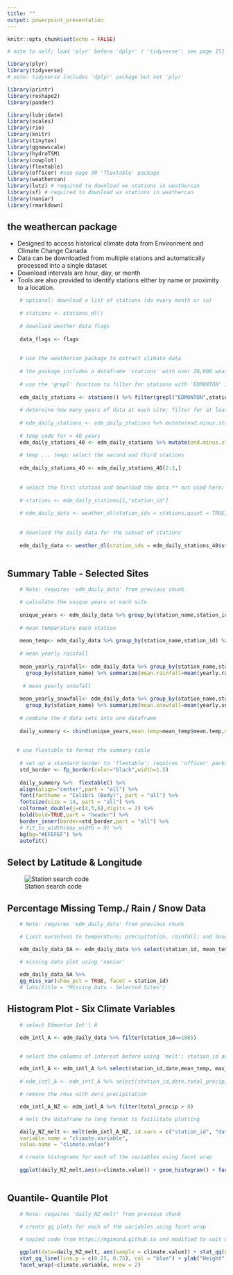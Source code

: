 ```yaml
---
title: ""
output: powerpoint_presentation
---
```


```r
knitr::opts_chunk$set(echo = FALSE)

# note to self; load 'plyr' before 'dplyr' / 'tidyverse'; see page 151 ' R for Everyone'

library(plyr)
library(tidyverse)
# note: tidyverse includes 'dplyr' package but not 'plyr'

library(printr)
library(reshape2)
library(pander)

library(lubridate)
library(scales)
library(rio)
library(knitr)
library(tinytex)
library(ggnewscale)
library(hydroTSM)
library(cowplot)
library(flextable)
library(officer) #see page 30 'flextable' package
library(weathercan)
library(lutz) # required to download wx stations in weathercan
library(sf) # required to download wx stations in weathercan
library(naniar)
library(rmarkdown)


```


##  the weathercan package

- Designed to access historical climate data from Environment and Climate Change Canada
- Data can be downloaded from multiple stations and automatically processed into a single dataset
- Download intervals are hour, day, or month
- Tools are also provided to identify stations either by name or proximity to a location.


```r

    # optional: download a list of stations (do every month or so)
  
    # stations <- stations_dl()
  
    # download weather data flags
  
    data_flags <- flags
  
  
    # use the weathercan package to extract climate data
    
    # the package includes a dataframe 'stations' with over 26,000 weather stations 
    
    # use the 'grepl' function to filter for stations with 'EDMONTON' in the name; and interval = 'day'
    
    edm_daily_stations <- stations() %>% filter(grepl("EDMONTON",station_name) & interval=='day')
    
    # determine how many years of data at each site; filter for at least 20 years of data; arrange in ascending order
    
    # edm_daily_stations <- edm_daily_stations %>% mutate(end.minus.start = end-start) %>% filter(end.minus.start>=20) %>% arrange(end.minus.start)
  
    # temp code for > 40 years
    edm_daily_stations_40 <- edm_daily_stations %>% mutate(end.minus.start = end-start) %>% filter(end.minus.start>=40) %>% arrange(end.minus.start)
    
    # temp ... temp; select the second and third stations
    
    edm_daily_stations_40 <- edm_daily_stations_40[2:3,]
    
   
    # select the first station and download the data ** not used here; keep for now **
    
    # stations <- edm_daily_stations[1,"station_id"]
     
    # edm_daily_data <- weather_dl(station_ids = stations,quiet = TRUE,interval = "day",format=TRUE)
    
  
    # download the daily data for the subset of stations
    
    edm_daily_data <- weather_dl(station_ids = edm_daily_stations_40$station_id,quiet = TRUE,interval = "day",format=TRUE)
    

```


##  Summary Table - Selected Sites

```r

    # Note: requires 'edm_daily_data' from previous chunk

    # calculate the unique years at each site
    
    unique_years <- edm_daily_data %>% group_by(station_name,station_id) %>% summarize(no.unique.years=length(unique(year))) %>% as.data.frame()
    
    # mean temperature each station
    
    mean_temp<- edm_daily_data %>% group_by(station_name,station_id) %>% summarize(mean.temp=mean(mean_temp,na.rm=TRUE))%>% as.data.frame()
    
    # mean yearly rainfall
    
    mean_yearly_rainfall<- edm_daily_data %>% group_by(station_name,station_id,year) %>% summarize(yearly.rainfall=sum(total_rain,na.rm=TRUE)) %>% 
      group_by(station_name) %>% summarize(mean.rainfall=mean(yearly.rainfall)) %>% as.data.frame()
    
     # mean yearly snowfall
    
    mean_yearly_snowfall<- edm_daily_data %>% group_by(station_name,station_id,year) %>% summarize(yearly.snowfall=sum(total_snow,na.rm=TRUE)) %>% 
      group_by(station_name) %>% summarize(mean.snowfall=mean(yearly.snowfall)) %>% as.data.frame()
    
    # combine the 4 data sets into one dataframe
    
    daily_summary <- cbind(unique_years,mean.temp=mean_temp$mean.temp,mean.rainfall.mm=mean_yearly_rainfall$mean.rainfall,mean.snowfall.cm=mean_yearly_snowfall$mean.snowfall)
    
    
   # use flextable to format the summary table
    
    # set up a standard border to 'flextable'; requires 'officer' package
    std_border <- fp_border(color="black",width=1.5)
    
    daily_summary %>%  flextable() %>% 
    align(align="center",part = "all") %>%
    font(fontname = "Calibri (Body)", part = "all") %>%
    fontsize(size = 14, part = "all") %>%
    colformat_double(j=c(4,5,6),digits = 2) %>%
    bold(bold=TRUE,part = "header") %>%
    border_inner(border=std_border,part = "all") %>%
    # fit_to_width(max_width = 9) %>%
    bg(bg="#EFEFEF") %>% 
    autofit()


```

##  Select by Latitude & Longitude

![Station search code](images/weathercan station search_2.png)


##  Percentage Missing Temp./ Rain / Snow Data


```r


    # Note: requires 'edm_daily_data' from previous chunk

    # Limit ourselves to temperature; precipitation, rainfall; and snowfall for the missing data analysis

    edm_daily_data_6A <- edm_daily_data %>% select(station_id, mean_temp, max_temp, min_temp,total_precip,total_rain, total_snow)

    # missing data plot using 'naniar'
    
    edm_daily_data_6A %>%
    gg_miss_var(show_pct = TRUE, facet = station_id)
    # labs(title = "Missing Data - Selected Sites")


```


## Histogram Plot - Six Climate Variables


```r

    # select Edmonton Int'l A

    edm_intl_A <- edm_daily_data %>% filter(station_id==1865)


    # select the columns of interest before using 'melt'; station_id and date identity individual rows of data

    edm_intl_A <- edm_intl_A %>% select(station_id,date,mean_temp, max_temp, min_temp,total_precip,total_rain, total_snow)
    
    # edm_intl_A <- edm_intl_A %>% select(station_id,date,total_precip,total_rain, total_snow)

    # remove the rows with zero precipitation

    edm_intl_A_NZ <- edm_intl_A %>% filter(total_precip > 0)

    # melt the dataframe to long format to facilitate plotting

    daily_NZ_melt <- melt(edm_intl_A_NZ, id.vars = c("station_id", "date"),
    variable.name = "climate.variable", 
    value.name = "climate.value")

    # create histograms for each of the variables using facet wrap
    
    ggplot(daily_NZ_melt,aes(x=climate.value)) + geom_histogram() + facet_wrap(~climate.variable)
    


```


## Quantile- Quantile Plot

```r

    # Note: requires 'daily_NZ_melt' from previous chunk

    # create qq plots for each of the variables using facet wrap
    
    # copied code from https://mgimond.github.io and modified to suit my data

    ggplot(data=daily_NZ_melt, aes(sample = climate.value)) + stat_qq(distribution = qnorm) +
    stat_qq_line(line.p = c(0.25, 0.75), col = "blue") + ylab("Height") +
    facet_wrap(~climate.variable, nrow = 2)


```




